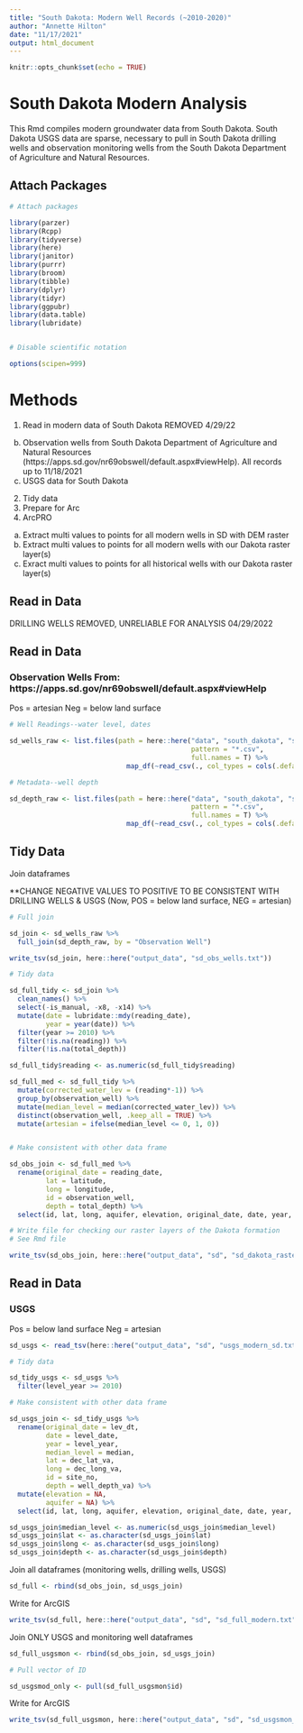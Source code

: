 ```yaml
---
title: "South Dakota: Modern Well Records (~2010-2020)"
author: "Annette Hilton"
date: "11/17/2021"
output: html_document
---
```


```r
knitr::opts_chunk$set(echo = TRUE)
```

# South Dakota Modern Analysis 

This Rmd compiles modern groundwater data from South Dakota. 
South Dakota USGS data are sparse, necessary to pull in South Dakota drilling wells and observation monitoring wells from the South Dakota Department of Agriculture and Natural Resources. 

## Attach Packages

```r
# Attach packages 

library(parzer)
library(Rcpp)
library(tidyverse)
library(here)
library(janitor)
library(purrr)
library(broom)
library(tibble)
library(dplyr)
library(tidyr)
library(ggpubr)
library(data.table)
library(lubridate)


# Disable scientific notation 

options(scipen=999)
```

# Methods 

1. Read in modern data of South Dakota 
  <!-- a. Drilling wells from South Dakota Department of Agriculture and Natural Resources (https://apps.sd.gov/nr68welllogs/). From 1/01/1800-11/22/2021  --> REMOVED 4/29/22
  b. Observation wells from South Dakota Department of Agriculture and Natural Resources (https://apps.sd.gov/nr69obswell/default.aspx#viewHelp). All records up to 11/18/2021
  c. USGS data for South Dakota 
2. Tidy data 
3. Prepare for Arc 
4. ArcPRO
  a. Extract multi values to points for all modern wells in SD with DEM raster 
  b. Extract multi values to points for all modern wells with our Dakota raster layer(s) 
  c. Exract multi values to points for all historical wells with our Dakota raster layer(s)

## Read in Data

<!-- ### Drilling wells  --> DRILLING WELLS REMOVED, UNRELIABLE FOR ANALYSIS 04/29/2022

<!-- Pos = below land surface  -->
<!-- Neg = artesian  -->

<!-- ```{r} -->
<!-- sd_raw_drill <- -->
<!--     list.files(path = here::here("data", "south_dakota", "sd_drill_wells"), -->
<!--                pattern = "*.csv",  -->
<!--                full.names = T) %>%  -->
<!--     map_df(~read_csv(., col_types = cols(.default = "c")))  -->

<!-- ``` -->

<!-- ## Tidy Data  -->

<!-- ```{r} -->
<!-- # Tidy data  -->

<!-- sd_tidy_drill <- sd_raw_drill %>%  -->
<!--   clean_names() %>%  -->
<!--   select(-guid, -comp_rpt_pdf) %>%  -->
<!--   mutate(date = lubridate::mdy(well_comp_date),  -->
<!--          year = lubridate::year(date)) %>%  -->
<!--   filter(year >= 2010) %>%  -->
<!--   filter(!is.na(static_value),  -->
<!--          !is.na(depth)) %>%  -->
<!--   mutate(id = seq(1:2598),  -->
<!--          artesian = ifelse(static_value <= 0, 1, 0))  -->

<!-- sd_tidy_drill$id <- sub("^", "w", sd_tidy_drill$id)  -->

<!-- # Make consistent with other data frame  -->

<!-- sd_drill_join <- sd_tidy_drill %>%  -->
<!--   rename(original_date = well_comp_date,  -->
<!--          median_level = static_value) %>%  -->
<!--   mutate(elevation = NA) %>%  -->
<!--   select(id, lat, long, aquifer, elevation, original_date, date, year, depth, median_level, artesian)  -->

<!-- sd_drill_join$median_level <- as.numeric(sd_drill_join$median_level) -->

<!-- ``` -->

## Read in Data 

### Observation Wells From: https://apps.sd.gov/nr69obswell/default.aspx#viewHelp

Pos = artesian 
Neg = below land surface 

```r
# Well Readings--water level, dates 

sd_wells_raw <- list.files(path = here::here("data", "south_dakota", "sd_obs_wells", "well_readings"), 
                                             pattern = "*.csv", 
                                             full.names = T) %>% 
                             map_df(~read_csv(., col_types = cols(.default = "c")))

# Metadata--well depth 

sd_depth_raw <- list.files(path = here::here("data", "south_dakota", "sd_obs_wells", "meta_data"), 
                                             pattern = "*.csv", 
                                             full.names = T) %>% 
                             map_df(~read_csv(., col_types = cols(.default = "c")))
```

## Tidy Data 

Join dataframes 

**CHANGE NEGATIVE VALUES TO POSITIVE TO BE CONSISTENT WITH DRILLING WELLS & USGS 
(Now, POS = below land surface, NEG = artesian)

```r
# Full join 

sd_join <- sd_wells_raw %>% 
  full_join(sd_depth_raw, by = "Observation Well")

write_tsv(sd_join, here::here("output_data", "sd_obs_wells.txt"))

# Tidy data 

sd_full_tidy <- sd_join %>% 
  clean_names() %>% 
  select(-is_manual, -x8, -x14) %>% 
  mutate(date = lubridate::mdy(reading_date), 
         year = year(date)) %>% 
  filter(year >= 2010) %>% 
  filter(!is.na(reading)) %>% 
  filter(!is.na(total_depth)) 

sd_full_tidy$reading <- as.numeric(sd_full_tidy$reading)

sd_full_med <- sd_full_tidy %>% 
  mutate(corrected_water_lev = (reading*-1)) %>% 
  group_by(observation_well) %>% 
  mutate(median_level = median(corrected_water_lev)) %>% 
  distinct(observation_well, .keep_all = TRUE) %>% 
  mutate(artesian = ifelse(median_level <= 0, 1, 0))


# Make consistent with other data frame 

sd_obs_join <- sd_full_med %>% 
  rename(original_date = reading_date, 
         lat = latitude, 
         long = longitude, 
         id = observation_well, 
         depth = total_depth) %>% 
  select(id, lat, long, aquifer, elevation, original_date, date, year, depth, median_level, artesian)

# Write file for checking our raster layers of the Dakota formation 
# See Rmd file 

write_tsv(sd_obs_join, here::here("output_data", "sd", "sd_dakota_rastercheck.txt"))

```


## Read in Data 

### USGS 

Pos = below land surface 
Neg = artesian 

```r
sd_usgs <- read_tsv(here::here("output_data", "sd", "usgs_modern_sd.txt"))

```

```r
# Tidy data 

sd_tidy_usgs <- sd_usgs %>%   
  filter(level_year >= 2010) 

# Make consistent with other data frame 

sd_usgs_join <- sd_tidy_usgs %>% 
  rename(original_date = lev_dt, 
         date = level_date,
         year = level_year, 
         median_level = median, 
         lat = dec_lat_va, 
         long = dec_long_va, 
         id = site_no, 
         depth = well_depth_va) %>% 
  mutate(elevation = NA, 
         aquifer = NA) %>% 
  select(id, lat, long, aquifer, elevation, original_date, date, year, depth, median_level, artesian) 

sd_usgs_join$median_level <- as.numeric(sd_usgs_join$median_level)
sd_usgs_join$lat <- as.character(sd_usgs_join$lat)
sd_usgs_join$long <- as.character(sd_usgs_join$long)
sd_usgs_join$depth <- as.character(sd_usgs_join$depth)

```

Join all dataframes (monitoring wells, drilling wells, USGS)

```r
sd_full <- rbind(sd_obs_join, sd_usgs_join)
```

Write for ArcGIS 

```r
write_tsv(sd_full, here::here("output_data", "sd", "sd_full_modern.txt"))
```

Join ONLY USGS and monitoring well dataframes 

```r
sd_full_usgsmon <- rbind(sd_obs_join, sd_usgs_join)

# Pull vector of ID 

sd_usgsmod_only <- pull(sd_full_usgsmon$id)
```

Write for ArcGIS 

```r
write_tsv(sd_full_usgsmon, here::here("output_data", "sd", "sd_usgsmon_modern.txt"))
```


